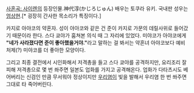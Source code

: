 [[사혼곡: 사이렌]]의 등장인물.神代淳(かじろじゅん) 배우는 토쿠라 유키. 국내판 성우는 [[엄상현]].[* 굉장히 간사한 목소리가 특징이다.]

카지로 아야코의 약혼자. 성이 야아코와 같은 건 준이 카지로 가문의 데릴사위로 들어갔기 때문이라 한다. 스다 쿄야가 훔쳐본 의식 때 그 자리에 있었다. 미야코가 아야코에게 '''"네가 사라졌다면 준이 좋아했을거야."'''라고 말하는 걸 봐서는 약혼녀 아야코보다 예비 처제(?) 미야코를 더 좋아한 모양이다.

그리고 최종 결전에서 시인화해서 저격총을 들고 스다 쿄야를 공격하지만, 요리조리 잘 피해 저격총으로 몇 번 쏴주면 일본도 업화를 가지고 공격해온다. 업화가 다타츠시도 베어버리는 신검인 만큼 무서워야 정상이지만 [[우리염]]이 빛을 발해서 우리염 한 번 쏴주면 그대로 타 죽어버린다.
